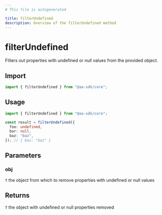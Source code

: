 ```yaml
---
# This file is autogenerated

title: filterUndefined
description: Overview of the filterUndefined method
---
```


# filterUndefined

Filters out properties with undefined or null values from the provided object.

## Import

```ts
import { filterUndefined } from "@aa-sdk/core";
```

## Usage

```ts
import { filterUndefined } from "@aa-sdk/core";

const result = filterUndefined({
  foo: undefined,
  bar: null,
  baz: "baz",
}); // { baz: "baz" }
```

## Parameters

### obj

`T`
the object from which to remove properties with undefined or null values

## Returns

`T`
the object with undefined or null properties removed
